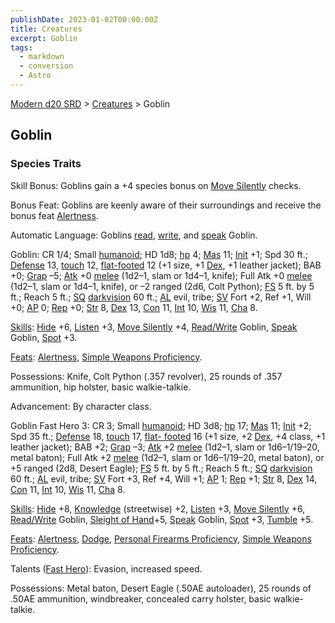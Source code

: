 ```yaml
---
publishDate: 2023-01-02T00:00:00Z
title: Creatures
excerpt: Goblin
tags:
  - markdown
  - conversion
  - Astro
---
```


[Modern d20 SRD](/#modernD20) > [Creatures](modern-d20-srd-creatures-index) > Goblin

## Goblin

### Species Traits

Skill Bonus: Goblins gain a +4 species bonus on [Move Silently](modern-d20-srd-skills-move-silently) checks.

Bonus Feat: Goblins are keenly aware of their surroundings and receive the
bonus feat [Alertness](modern-d20-srd-feats-alertness).

Automatic Language: Goblins [read](modern-d20-srd-skills-read-write-language),
[write](modern-d20-srd-skills-read-write-language), and
[speak](modern-d20-srd-skills-speak-language) Goblin.

Goblin: CR 1/4; Small [humanoid](modern-d20-srd-creature-types-humanoid); HD
1d8; [hp](modern-d20-srd-combat-hit-points) 4; [Mas](modern-d20-srd-creatures-creature-overview) 11; [Init](modern-d20-srd-combat-initiative) +1; Spd 30
ft.; [Defense](modern-d20-srd-combat-defense) 13, [touch](modern-d20-srd-combat-attack-actions) 12, [flat-footed](modern-d20-srd-combat-surprise) 12
(+1 size, +1 [Dex](modern-d20-srd-basics-ability-scores), +1 leather jacket);
BAB +0; [Grap](modern-d20-srd-combat-grapple) –5; [Atk](modern-d20-srd-combat-attack-roll) +0 [melee](modern-d20-srd-combat-attack-roll) (1d2–1, slam or
1d4–1, knife); Full Atk +0 [melee](modern-d20-srd-combat-attack-roll) (1d2–1,
slam or 1d4–1, knife), or –2 ranged (2d6, Colt Python); [FS](modern-d20-srd-creatures-creature-overview) 5 ft. by 5 ft.; Reach 5 ft.; [SQ](modern-d20-srd-creatures-creature-overview) [darkvision](modern-d20-srd-special-abilities-darkvision) 60 ft.; [AL](modern-d20-srd-basics-allegiances) evil, tribe;
[SV](modern-d20-srd-basics-saving-throws) Fort +2, Ref +1, Will +0;
[AP](modern-d20-srd-creatures-creature-overview) 0; [Rep](modern-d20-srd-creatures-creature-overview) +0; [Str](modern-d20-srd-basics-ability-scores)
8, [Dex](modern-d20-srd-basics-ability-scores) 13, [Con](modern-d20-srd-basics-ability-scores) 11, [Int](modern-d20-srd-basics-ability-scores) 10,
[Wis](modern-d20-srd-basics-ability-scores) 11, [Cha](modern-d20-srd-basics-ability-scores) 8.

[Skills](modern-d20-srd-skills-index): [Hide](modern-d20-srd-skills-hide) +6,
[Listen](modern-d20-srd-skills-listen) +3, [Move Silently](modern-d20-srd-skills-move-silently) +4, [Read/Write](modern-d20-srd-skills-read-write-language) Goblin, [Speak](modern-d20-srd-skills-speak-language) Goblin,
[Spot](modern-d20-srd-skills-spot) +3.

[Feats](modern-d20-srd-feats-index): [Alertness](modern-d20-srd-feats-alertness), [Simple Weapons Proficiency](modern-d20-srd-feats-simple-weapons-proficiency).

Possessions: Knife, Colt Python (.357 revolver), 25 rounds of .357 ammunition,
hip holster, basic walkie-talkie.

Advancement: By character class.

Goblin Fast Hero 3: CR 3; Small [humanoid](modern-d20-srd-creature-types-humanoid); HD 3d8; [hp](modern-d20-srd-combat-hit-points) 17;
[Mas](modern-d20-srd-creatures-creature-overview) 11; [Init](modern-d20-srd-combat-initiative) +2; Spd 35 ft.; [Defense](modern-d20-srd-combat-defense)
18, [touch](modern-d20-srd-combat-attack-actions) 17, [flat- footed](modern-d20-srd-combat-surprise) 16 (+1 size, +2 [Dex](modern-d20-srd-basics-ability-scores), +4 class, +1 leather jacket); BAB +2;
[Grap](modern-d20-srd-combat-grapple) –3; [Atk](modern-d20-srd-combat-attack-roll) +2 [melee](modern-d20-srd-combat-attack-roll) (1d2–1, slam or
1d6–1/19–20, metal baton); Full Atk +2 [melee](modern-d20-srd-combat-attack-roll) (1d2–1, slam or 1d6–1/19–20, metal baton), or +5 ranged (2d8, Desert
Eagle); [FS](modern-d20-srd-creatures-creature-overview) 5 ft. by 5 ft.; Reach
5 ft.; [SQ](modern-d20-srd-creatures-creature-overview)
[darkvision](modern-d20-srd-special-abilities-darkvision) 60 ft.;
[AL](modern-d20-srd-basics-allegiances) evil, tribe; [SV](modern-d20-srd-basics-saving-throws) Fort +3, Ref +4, Will +1; [AP](modern-d20-srd-creatures-creature-overview) 1; [Rep](modern-d20-srd-creatures-creature-overview) +1;
[Str](modern-d20-srd-basics-ability-scores) 8, [Dex](modern-d20-srd-basics-ability-scores) 14, [Con](modern-d20-srd-basics-ability-scores) 11,
[Int](modern-d20-srd-basics-ability-scores) 10, [Wis](modern-d20-srd-basics-ability-scores) 11, [Cha](modern-d20-srd-basics-ability-scores) 8.

[Skills](modern-d20-srd-skills-index): [Hide](modern-d20-srd-skills-hide) +8,
[Knowledge](modern-d20-srd-skills-knowledge) (streetwise) +2,
[Listen](modern-d20-srd-skills-listen) +3, [Move Silently](modern-d20-srd-skills-move-silently) +6, [Read/Write](modern-d20-srd-skills-read-write-language) Goblin, [Sleight of Hand](modern-d20-srd-skills-sleight-of-hand)+5,
[Speak](modern-d20-srd-skills-speak-language) Goblin, [Spot](modern-d20-srd-skills-spot) +3, [Tumble](modern-d20-srd-skills-tumble) +5.

[Feats](modern-d20-srd-feats-index): [Alertness](modern-d20-srd-feats-alertness), [Dodge](modern-d20-srd-feats-dodge), [Personal Firearms Proficiency](modern-d20-srd-feats-personal-firearms-proficiency), [Simple Weapons Proficiency](modern-d20-srd-feats-simple-weapons-proficiency).

Talents ([Fast Hero](modern-d20-srd-classes-basic-fast-hero)): Evasion,
increased speed.

Possessions: Metal baton, Desert Eagle (.50AE autoloader), 25 rounds of .50AE
ammunition, windbreaker, concealed carry holster, basic walkie-talkie.

